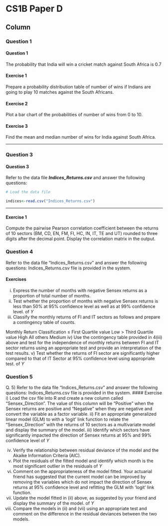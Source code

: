


CS1B Paper D {data-navmenu="R for Actuarial Statistics"}
==============================================================

Column {.tabset}
--------------------------------

### Question 1

<h4>Question  1</h4>

The probability that India will win a cricket match against South Africa is 0.7

#### Exercise 1
Prepare a probability distribution table of number of wins if Indians are going to play 10
matches against the South Africans. 

#### Exercise 2
Plot a bar chart of the probabilities of number of wins from 0 to 10. 

#### Exercise 3
Find the mean and median number of wins for India against South Africa.

----------------


### Question 3
<h4>Question  3</h4>


Refer to the data file ***Indices_Returns.csv*** and answer the following questions:



```r
# Load the data file

indices<-read.csv("Indices_Returns.csv")
```



---

#### Exercise 1


Compute the pairwise Pearson correlation coefficient between the returns of 10 sectors
(BM, CD, EN, FM, FI, HC, IN, IT, TE and UT) rounded to three digits after the decimal point. 
Display the correlation matrix in the output. 

### Question 4

Refer to the data file “Indices_Returns.csv” and answer the following questions:
Indices_Returns.csv file is provided in the system.

#### Exercises 
i) Express the number of months with negative Sensex returns as a proportion of total 
number of months. 
ii) Test whether the proportion of months with negative Sensex returns is less than 50% at 
95% confidence level as well as at 99% confidence level. of $Y$
iii) Classify the monthly returns of FI and IT sectors as follows and prepare a contingency 
table of counts. 

Monthly Return Classification
≤ First Quartile value Low
> Third Quartile value High
All others Medium
iv) Use the contingency table provided in 4(iii) above and test for the independence of 
monthly returns between FI and IT sector returns using an appropriate test and provide an 
interpretation of the test results. 
v) Test whether the returns of FI sector are significantly higher compared to that of IT Sector 
at 95% confidence level using appropriate test. of $Y$

### Question 5
Q. 5) Refer to the data file “Indices_Returns.csv” and answer the following questions:
Indices_Returns.csv file is provided in the system.
#### Exercise 
i) Load the csv file into R and create a new column called “Sensex_Direction”. 
The value of this column will be “Positive” when the Sensex returns are positive and “Negative” when they are negative and convert the variable as a factor variable. 
ii) Fit an appropriate generalized linear model (GLM) to with a ‘logit’ link function to relate the “Sensex_Direction” with the returns of 10 sectors as a multivariate model and display 
the summary of the model. 
iii) Identify which sectors have significantly impacted the direction of Sensex returns at 95% and 99% confidence level of $Y$

iv) Verify the relationship between residual deviance of the model and the Akaike 
Information Criteria (AIC). 
v) Plot the residuals of the fitted model and identify which month is the most significant outlier in the residuals of $Y$
vi) Comment on the appropriateness of the model fitted. 
Your actuarial friend has suggested that the current model can be improved by removing the 
variables which do not impact the direction of Sensex returns at 95% confidence level and 
refitting the GLM with ‘logit’ link function.
vii) Update the model fitted in (ii) above, as suggested by your friend and display the summary 
of the model. of $Y$
viii) Compare the models in (ii) and (vii) using an appropriate test and comment on the 
difference in the residual deviances between the two models. 
